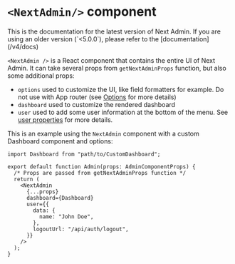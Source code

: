 
# `<NextAdmin/>` component  
<Callout type="info">
  This is the documentation for the latest version of Next Admin. If you are using an older version (`<5.0.0`), please refer to the [documentation](/v4/docs)
</Callout>

`<NextAdmin />` is a React component that contains the entire UI of Next Admin. It can take several props from `getNextAdminProps` function, but also some additional props:

- `options` used to customize the UI, like field formatters for example. Do not use with App router (see [Options](/docs/api/options) for more details)
- `dashboard` used to customize the rendered dashboard
- `user` used to add some user information at the bottom of the menu. See [user properties](/docs/api/options) for more details.

This is an example using the `NextAdmin` component with a custom Dashboard component and options:

```tsx
import Dashboard from "path/to/CustomDashboard";

export default function Admin(props: AdminComponentProps) {
  /* Props are passed from getNextAdminProps function */
  return (
    <NextAdmin
      {...props}
      dashboard={Dashboard}
      user={{
        data: {
          name: "John Doe",
        },
        logoutUrl: "/api/auth/logout",
      }}
    />
  );
}
```